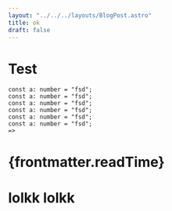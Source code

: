 ```yaml
---
layout: "../../../layouts/BlogPost.astro"
title: ok
draft: false
---
```


# Test

```ts{1,3}
const a: number = "fsd";
const a: number = "fsd";
const a: number = "fsd";
const a: number = "fsd";
const a: number = "fsd";
const a: number = "fsd";
=>
```

<h1>{frontmatter.readTime}</h1>

# lolkk lolkk

